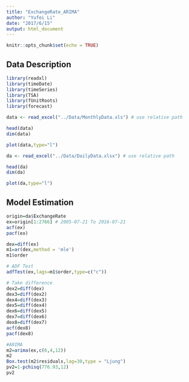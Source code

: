 ```yaml
---
title: "ExchangeRate_ARIMA"
author: "Yufei Li"
date: "2017/6/15"
output: html_document
---
```


```r
knitr::opts_chunk$set(echo = TRUE)
```
## Data Description
```r
library(readxl)
library(timeDate)
library(timeSeries)
library(TSA)
library(fUnitRoots)
library(forecast)

data <- read_excel("../Data/MonthlyData.xls") # use relative path

head(data)
dim(data)

plot(data,type="l")

da <- read_excel("../Data/DailyData.xlsx") # use relative path

head(da)
dim(da)

plot(da,type="l")
```

## Model Estimation
```r
origin=da$ExchangeRate
ex=origin[1:2766] # 2005-07-21 To 2016-07-21
acf(ex)
pacf(ex)

dex=diff(ex)
m1=ar(dex,method = 'mle')
m1$order

# ADF Test
adfTest(ex,lags=m1$order,type=c("c"))

# Take difference
dex2=diff(dex)
dex3=diff(dex2)
dex4=diff(dex3)
dex5=diff(dex4)
dex6=diff(dex5)
dex7=diff(dex6)
dex8=diff(dex7)
acf(dex8)
pacf(dex8)
```

```r
#ARIMA
m2=arima(ex,c(6,4,12))
m2
Box.test(m2$residuals,lag=30,type = "Ljung")
pv2=1-pchisq(776.93,12)
pv2

```


